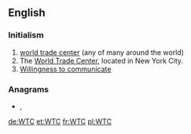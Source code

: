 ==English==

===Initialism===
{{rfc-header|Initialism}}
{{head|en|initialism}}
# [[world trade center]] (any of many around the world)
# The [[World Trade Center]], located in New York City.
# [https://en.wikipedia.org/wiki/Willingness_to_communicate Willingness to communicate] {{lb|en|linguistics}}

===Anagrams===
* {{l|en|cwt}}, {{l|en|cwt.}}

[[de:WTC]]
[[et:WTC]]
[[fr:WTC]]
[[pl:WTC]]